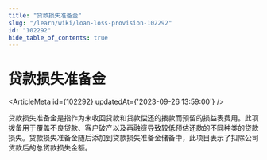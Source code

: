 ```yaml
---
title: "贷款损失准备金"
slug: "/learn/wiki/loan-loss-provision-102292"
id: "102292"
hide_table_of_contents: true
---
```



# 贷款损失准备金

<ArticleMeta id={102292} updatedAt={'2023-09-26 13:59:00'} />
<div className='border-solid border-b border-t-0 my-4 border-[var(--ifm-color-gray-300)]' />

贷款损失准备金是指作为未收回贷款和贷款偿还的拨款而预留的损益表费用。此项拨备用于覆盖不良贷款、客户破产以及再融资导致较低预估还款的不同种类的贷款损失。贷款损失准备金随后添加到贷款损失准备金储备中，此项目表示了扣除公司贷款后的总贷款损失金额。
